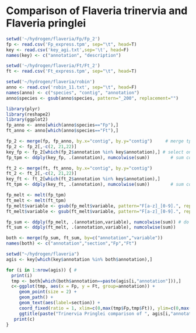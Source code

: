 Comparison of Flaveria trinervia and Flaveria pringlei
========================================================

```r
setwd('~/hydrogen/flaveria/Fp/Fp_2')
fp <- read.csv('Fp_express.tpm', sep="\t", head=T)
key <- read.csv('key_agi.txt',sep='\t', head=F)
names(key) <- c("annotation", "description")

setwd('~/hydrogen/flaveria/Ft/Ft_2')
ft <- read.csv('Ft_express.tpm', sep="\t", head=T)

setwd('~/hydrogen/flaveria/robin')
anno <- read.csv('robin_11.txt', sep="\t", head=F)
names(anno) <- c("species", "contig", "annotation")
anno$species <- gsub(anno$species, pattern="_200", replacement="")
```

```r
library(plyr)
library(reshape2)
library(ggplot2)
fp_anno <- anno[which(anno$species=="Fp"),]
ft_anno <- anno[which(anno$species=="Ft"),]

fp_2 <- merge(fp, fp_anno, by.x="contig", by.y="contig")     # merge tpm data and annotation from rrobin
fp_2 <- fp_2[,-c(2, 21,22)]
key_fp <- fp_2[which(fp_2$annotation %in% key$annotation),] # select only data that is key
fp_tpm <- ddply(key_fp, .(annotation), numcolwise(sum))        # sum columns, grouping by annotation

ft_2 <- merge(ft, ft_anno, by.x="contig", by.y="contig")
ft_2 <- ft_2[,-c(2, 21,22)]
key_ft <- ft_2[which(ft_2$annotation %in% key$annotation),]
ft_tpm <- ddply(key_ft, .(annotation), numcolwise(sum))        # sum columns, grouping by annotation

fp_melt <- melt(fp_tpm)
ft_melt <- melt(ft_tpm)
fp_melt$variable <- gsub(fp_melt$variable, pattern="F[a-z]_[0-9].", replacement="")
ft_melt$variable <- gsub(ft_melt$variable, pattern="F[a-z]_[0-9].", replacement="")

fp_sum <- ddply(fp_melt, .(annotation,variable), numcolwise(sum)) # do i need to do this sum again?
ft_sum <- ddply(ft_melt, .(annotation,variable), numcolwise(sum))

both <- merge(fp_sum, ft_sum, by=c("annotation","variable"))
names(both) <- c("annotation","section","Fp","Ft")
```

```r
setwd("~/hydrogen/flaveria")
agis <- key[which(key$annotation %in% both$annotation),]

for (i in 1:nrow(agis)) { # 
  print(i)
  tmp <- both[which(both$annotation==paste(agis[i,"annotation"])),]
  c<-ggplot(tmp, aes(x = Fp, y = Ft, group=annotation)) +
     geom_point(size = 2) +
     geom_path() +
     geom_text(aes(label=section)) +
     coord_fixed(ratio = 1, xlim=c(0,max(tmp$Fp,tmp$Ft)), ylim=c(0,max(tmp$Fp,tmp$Ft))) +
     ggtitle(paste("Trinervia Pringlei comparison of ", agis[i,"annotation"], " ", agis[i,"description"]))
   print(c)
}

```
